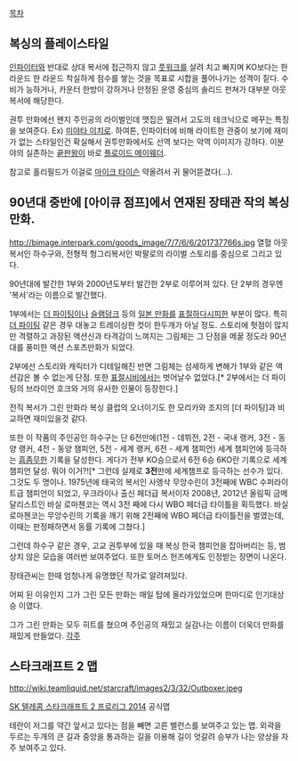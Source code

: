[[목차]]
== 복싱의 플레이스타일 ==
[[인파이터]]와 반대로 상대 복서에 접근하지 않고 [[풋워크]]를 살려 치고 빠지며 KO보다는 한 라운드 한 라운드 착실하게 점수를 쌓는 것을 목표로 시합을 풀어나가는 성격이 짙다. 수비가 능하거나, 카운터 한방이 강하거나 안정된 운영 중심의 솔리드 펀쳐가 대부분 아웃복서에 해당한다.

권투 만화에선 왠지 주인공의 라이벌인데 맷집은 딸려서 고도의 테크닉으로 메꾸는 특징을 보여준다. Ex) [[미야타 이치로]]. 하여튼, 인파이터에 비해 라이트한 관중이 보기에 재미가 없는 스타일인건 확실해서 권투만화에서도 선역 보다는 악역 이미지가 강하다. 이분야의 실존하는 [[끝판왕]]이 바로 [[플로이드 메이웨더]].

참고로 홀리필드가 이걸로 [[마이크 타이슨]] 약올려서 귀 물어뜯겼다(...).

== 90년대 중반에 [아이큐 점프]에서 연재된 장태관 작의 복싱만화. ==
http://bimage.interpark.com/goods_image/7/7/6/6/201737766s.jpg
열혈 아웃복서인 하수구와, 전형적 헝그리복서인 박팔로의 라이벌 스토리를 중심으로 그리고 있다.

90년대에 발간한 1부와 2000년도부터 발간한 2부로 이루어져 있다. 단 2부의 경우엔 '복서'라는 이름으로 발간했다.

1부에서는 [[더 파이팅]]이나 [[슬램덩크]] 등의 [[일본 만화]]를 [[표절]]하다시피한 부분이 많다. 특히 [[더 파이팅]] 같은 경우 대놓고 트레이싱한 컷이 한두개가 아닐 정도. 스토리에 헛점이 많지만 격렬하고 과장된 액션신과 타격감이 느껴지는 그림체는 그 단점을 메꿀 정도라 90년대를 풍미한 액션 스포츠만화가 되었다.

2부에선 스토리와 캐릭터가 디테일해진 반면 그림체는 섬세하게 변해가 1부와 같은 액션감은 볼 수 없는게 단점. 또한 [[표절]]시비에서는 벗어날수 없었다.[* 2부에서는 더 파이팅의 브라이언 호크와 거의 유사한 인물이 등장한다.]

전직 복서가 그린 만화라 복싱 클럽의 오너이기도 한 모리카와 조지의 [더 파이팅]과 비교하면 재미있을것 같다.

또한 이 작품의 주인공인 하수구는 단 6전만에(1전 - 데뷔전, 2전 - 국내 랭커, 3전 - 동양 랭커, 4전 - 동양 챔피언, 5전 - 세계 랭커, 6전 - 세계 챔피언) 세계 챔피언에 등극하는 [[흠좀무]]한 기록을 달성한다. 게다가 전부 KO승으로서 6전 6승 6KO란 기록으로 세계 챔피언 달성. 뭐야 이거?![* 그런데 실제로 '''3전'''만에 세계챔프로 등극하는 선수가 있다. 그것도 두 명이나. 1975년에 태국의 복서인 사엥삭 무앙수린이 3전째에 WBC 수퍼라이트급 챔피언이 되었고, 우크라이나 출신 페더급 복서이자 2008년, 2012년 올림픽 금메달리스트인 바실 로마첸코는 역시 3전 째에 다시 WBO 페더급 타이틀을 획득했다. 바실 로마첸코는 무앙수린의 기록을 깨기 위해 2전째에 WBO 페더급 타이틀전을 벌였는데, 이때는 판정패하면서 동률 기록에 그쳤다.] 

그런데 하수구 같은 경우, 고교 권투부에 있을 때 복싱 한국 챔피언을 잡아버리는 등, 범상치 않은 모습을 여러번 보여주었다. 또한 토머스 헌즈에게도 인정받는 장면이 나온다.

장태관씨는 한때 엄청나게 유명했던 작가로 알려져있다. 

어찌 된 이유인지 그가 그린 모든 만화는 매일 탑에 올라가있었으며 한마디로 인기대상승 이였다.

그가 그린 만화는 모두 히트를 쳤으며 주인공의 재밌고 실감나는 이름이 더욱더 만화를 재밌게 만들었다.
[[각주]]

== 스타크래프트 2 맵 ==
http://wiki.teamliquid.net/starcraft/images2/3/32/Outboxer.jpeg


[[SK 텔레콤 스타크래프트 2 프로리그 2014]] 공식맵

테란이 저그를 약간 앞서고 있다는 점을 빼면 고른 밸런스를 보여주고 있는 맵. 외곽을 두르는 두개의 큰 길과 중앙을 통과하는 길을 이용해 길이 엇갈려 승부가 나는 양상을 자주 보여주고 있다. 
